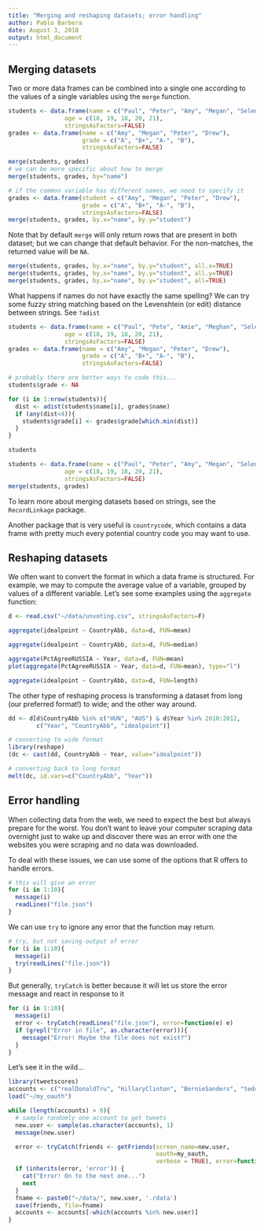 ```yaml
---
title: "Merging and reshaping datasets; error handling"
author: Pablo Barbera
date: August 3, 2018
output: html_document
---
```

  
## Merging datasets

Two or more data frames can be combined into a single one according to the values of a single variables using the `merge` function.

```r
students <- data.frame(name = c("Paul", "Peter", "Amy", "Megan", "Selena"),
                age = c(18, 19, 18, 20, 21),
                stringsAsFactors=FALSE)
grades <- data.frame(name = c("Amy", "Megan", "Peter", "Drew"),
                     grade = c("A", "B+", "A-", "B"),
                     stringsAsFactors=FALSE)

merge(students, grades)
# we can be more specific about how to merge
merge(students, grades, by="name")

# if the common variable has different names, we need to specify it
grades <- data.frame(student = c("Amy", "Megan", "Peter", "Drew"),
                     grade = c("A", "B+", "A-", "B"),
                     stringsAsFactors=FALSE)
merge(students, grades, by.x="name", by.y="student")

```

Note that by default `merge` will only return rows that are present in both dataset; but we can change that default behavior. For the non-matches, the returned value will be `NA`.

```r
merge(students, grades, by.x="name", by.y="student", all.x=TRUE)
merge(students, grades, by.x="name", by.y="student", all.y=TRUE)
merge(students, grades, by.x="name", by.y="student", all=TRUE)
```

What happens if names do not have exactly the same spelling? We can try some fuzzy string matching based on the Levenshtein (or edit) distance between strings. See `?adist`

```r
students <- data.frame(name = c("Paul", "Pete", "Amie", "Meghan", "Selena"),
                age = c(18, 19, 18, 20, 21),
                stringsAsFactors=FALSE)
grades <- data.frame(name = c("Amy", "Megan", "Peter", "Drew"),
                     grade = c("A", "B+", "A-", "B"),
                     stringsAsFactors=FALSE)

# probably there are better ways to code this...
students$grade <- NA

for (i in 1:nrow(students)){
  dist <- adist(students$name[i], grades$name)
  if (any(dist<4)){
    students$grade[i] <- grades$grade[which.min(dist)]
  }
}

students

students <- data.frame(name = c("Paul", "Peter", "Amy", "Megan", "Selena"),
                age = c(18, 19, 18, 20, 21),
                stringsAsFactors=FALSE)
merge(students, grades)

```

To learn more about merging datasets based on strings, see the `RecordLinkage` package.

Another package that is very useful is `countrycode`, which contains a data frame with pretty much every potential country code you may want to use.

## Reshaping datasets

We often want to convert the format in which a data frame is structured. For example, we may to compute the average value of a variable, grouped by values of a different variable. Let's see some examples using the `aggregate` function: 


```r
d <- read.csv("~/data/unvoting.csv", stringsAsFactors=F)

aggregate(idealpoint ~ CountryAbb, data=d, FUN=mean)

aggregate(idealpoint ~ CountryAbb, data=d, FUN=median)

aggregate(PctAgreeRUSSIA ~ Year, data=d, FUN=mean)
plot(aggregate(PctAgreeRUSSIA ~ Year, data=d, FUN=mean), type="l")

aggregate(idealpoint ~ CountryAbb, data=d, FUN=length)

```

The other type of reshaping process is transforming a dataset from long (our preferred format!) to wide; and the other way around.

```r
dd <- d[d$CountryAbb %in% c("HUN", "AUS") & d$Year %in% 2010:2012, 
        c("Year", "CountryAbb", "idealpoint")]

# converting to wide format
library(reshape)
(dc <- cast(dd, CountryAbb ~ Year, value="idealpoint"))

# converting back to long format
melt(dc, id.vars=c("CountryAbb", "Year"))
```


## Error handling

When collecting data from the web, we need to expect the best but always prepare for the worst. You don't want to leave your computer scraping data overnight just to wake up and discover there was an error with one the websites you were scraping and no data was downloaded.

To deal with these issues, we can use some of the options that R offers to handle errors.

```r
# this will give an error
for (i in 1:10){
  message(i)
  readLines("file.json")
}
```

We can use `try` to ignore any error that the function may return.

```r
# try, but not saving output of error
for (i in 1:10){
  message(i)
  try(readLines("file.json"))
}
```

But generally, `tryCatch` is better because it will let us store the error message and react in response to it

```r
for (i in 1:10){
  message(i)
  error <- tryCatch(readLines("file.json"), error=function(e) e)
  if (grepl("Error in file", as.character(error))){
    message("Error! Maybe the file does not exist?")
  }
}
```

Let's see it in the wild...

```r
library(tweetscores)
accounts <- c("realDonaldTru", "HillaryClinton", "BernieSanders", "tedcruz")
load("~/my_oauth")

while (length(accounts) > 0){
  # sample randomly one account to get tweets
  new.user <- sample(as.character(accounts), 1)
  message(new.user)

  error <- tryCatch(friends <- getFriends(screen_name=new.user,
                                          oauth=my_oauth, 
                                          verbose = TRUE), error=function(e) e)
  if (inherits(error, 'error')) {
    cat("Error! On to the next one...")
    next
  }
  fname <- paste0("~/data/", new.user, '.rdata')
  save(friends, file=fname)
  accounts <- accounts[-which(accounts %in% new.user)]
}



```








